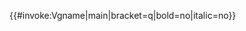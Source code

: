 <includeonly>{{#invoke:Vgname|main|bracket=q|bold=no|italic=no}}</includeonly><noinclude>
{{Documentation|Template:Vgname/doc}}
</noinclude>